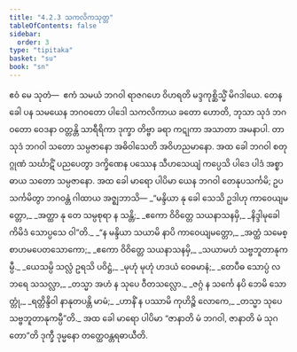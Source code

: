 ```yaml
---
title: "4.2.3 သကလိကသုတ္တ"
tableOfContents: false
sidebar:
  order: 3
type: "tipitaka"
basket: "su"
book: "sn"
---
```



<DynamicBreadcrumb />

<Division number="149" book="sn" e="ch" v="18" p="301">

<Paragraph number="832" book="sn">
ဧဝံ မေ သုတံ—  ဧကံ သမယံ ဘဂဝါ ရာဇဂဟေ ဝိဟရတိ မဒ္ဒကုစ္ဆိသ္မိံ မိဂဒါယေ. တေန ခေါ ပန သမယေန ဘဂဝတော ပါဒေါ သကလိကာယ ခတော ဟောတိ, ဘုသာ သုဒံ ဘဂဝတော ဝေဒနာ ဝတ္တန္တိ သာရီရိကာ ဒုက္ခာ တိဗ္ဗာ ခရာ ကဋုကာ အသာတာ အမနာပါ. တာ သုဒံ ဘဂဝါ သတော သမ္ပဇာနော အဓိဝါသေတိ အဝိဟညမာနော. အထ ခေါ ဘဂဝါ စတုဂ္ဂုဏံ သင်္ဃာဋိံ ပညပေတွာ ဒက္ခိဏေန ပဿေန သီဟသေယျံ ကပ္ပေသိ ပါဒေ ပါဒံ အစ္စာဓာယ သတော သမ္ပဇာနော. အထ ခေါ မာရော ပါပိမာ ယေန ဘဂဝါ တေနုပသင်္ကမိ; ဥပသင်္ကမိတွာ ဘဂဝန္တံ ဂါထာယ အဇ္ဈဘာသိ—
</Paragraph>

<Paragraph number="833" type="verses" book="sn">
_“မန္ဒိယာ နု ခေါ သေသိ ဥဒါဟု ကာဝေယျမတ္တော,_  
_အတ္ထာ နု တေ သမ္ပစုရာ န သန္တိ;_  
_ဧကော ဝိဝိတ္တေ သယနာသနမှိ,_  
_နိဒ္ဒါမုခေါ ကိမိဒံ သောပ္ပသေ ဝါ”တိ._  

</Paragraph>

<Paragraph number="834" type="verses" book="sn">
_“န မန္ဒိယာ သယာမိ နာပိ ကာဝေယျမတ္တော,_  
_အတ္ထံ သမေစ္စာဟမပေတသောကော;_  
_ဧကော ဝိဝိတ္တေ သယနာသနမှိ,_  
_သယာမဟံ သဗ္ဗဘူတာနုကမ္ပီ._  

</Paragraph>

<Paragraph number="835" type="verses" book="sn">
_ယေသမ္ပိ သလ္လံ ဥရသိ ပဝိဋ္ဌံ,_  
_မုဟုံ မုဟုံ ဟဒယံ ဝေဓမာနံ;_  
_တေပီဓ သောပ္ပံ လဘရေ သသလ္လာ,_  
_တသ္မာ အဟံ န သုပေ ဝီတသလ္လော._  

</Paragraph>

<Paragraph number="836" type="verses" book="sn">
_ဇဂ္ဂံ န သင်္ကေ နပိ ဘေမိ သောတ္တုံ,_  
_ရတ္တိန္ဒိဝါ နာနုတပန္တိ မာမံ;_  
_ဟာနိံ န ပဿာမိ ကုဟိဉ္စိ လောကေ,_  
_တသ္မာ သုပေ သဗ္ဗဘူတာနုကမ္ပီ”တိ._  

</Paragraph>

<Paragraph number="837" book="sn">
အထ ခေါ မာရော ပါပိမာ “ဇာနာတိ မံ ဘဂဝါ, ဇာနာတိ မံ သုဂတော”တိ ဒုက္ခီ ဒုမ္မနော တတ္ထေဝန္တရဓာယီတိ.
</Paragraph>
</Division>